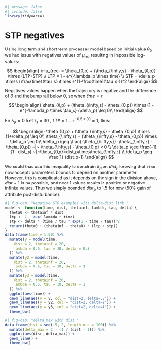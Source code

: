 ```r
#| message: false
#| include: false
library(tidyverse)
```

# STP negatives {.unnumbered}

Using long term and short term processes model based on initial value $\theta_0$ we had issue with negatives values of $\mu_{rec}$ resulting in impossible log-values:

$$
\begin{align}
\mu_{rec} = \theta_{0,p} + (\theta_{\infty,s} - \theta_{0,p}) \times (LTP+STP) \\
LTP = 1 - e^{-\lambda_p \times time} \\
STP = \delta_p \times (\frac{time}{\tau_s} \times e^{1-\frac{time}{\tau_s}})^2
\end{align}
$$

Negatives values happen when the trajectory is negative and the difference of $\theta$ and the bump fall below 0, so when $time=\tau$:

$$
\begin{align}
\theta_{0,p} + (\theta_{\infty,s} - \theta_{0,p}) \times (1 - e^{-\lambda_p \times \tau_s}+\delta_p) \leq 0\\
\end{align}
$$

En $\lambda_p=0.5$ et $\tau_s=30$ , $LTP = 1-e^{-0.5*30} \approx 1$, thus:

$$
\begin{align}
\theta_{0,p} + (\theta_{\infty,s} - \theta_{0,p}) \times (1+\delta_p) \leq 0\\
\theta_{\infty,s} + (\theta_{\infty,s} - \theta_{0,p}) \times \delta_p \leq 0\\
 \delta_p \geq \frac{-\theta_{\infty,s}}  {\theta_{\infty,s} - \theta_{0,p}} ~|~ \theta_{\infty,s} - \theta_{0,p} < 0 \\
\delta_p \geq \frac{-1}  {1 - dist_p} ~|~\theta_{0,p}=dist_p\times\theta_{\infty,s} \\
\delta_p \geq \frac{1}  {dist_p-1}
\end{align}
$$

We could thus use this inequality to constrain $\delta_p$ on $dist_p$ knowing that `stan` now accepts parameters bounds to depend on another parameter. However, this is complicated as it depends on the sign in the division above, $dist=1$ is no possible, and near 1 values results in positive or negative infinite values. Thus we simply bounded $dist_p$ to 1.5 for now (50% gain of attribute post-disturbance).

```r
#| fig-cap: "Negative STR examples with delta-dist link."
model <- function(time, dist, thetainf, lambda, tau, delta) {
  theta0 <- thetainf * dist
  ltp <- 1 - exp(-lambda * time)
  stp <- delta * (time / tau * exp(1 - time / tau))^2
  return(theta0 + (thetainf - theta0) * (ltp + stp))
}
data.frame(time = 1:50) %>%
  mutate(y = model(time,
    dist = 2, thetainf = 20,
    lambda = 0.5, tau = 30, delta = 0.5
  )) %>%
  mutate(y2 = model(time,
    dist = 2, thetainf = 20,
    lambda = 0.5, tau = 30, delta = 2
  )) %>%
  mutate(y3 = model(time,
    dist = 2, thetainf = 20,
    lambda = 0.5, tau = 30, delta = 1
  )) %>%
  ggplot(aes(time)) +
  geom_line(aes(y = y, col = "dist=2, delta=.5")) +
  geom_line(aes(y = y2, col = "dist=2, delta=2")) +
  geom_line(aes(y = y3, col = "dist=2, delta=1")) +
  theme_bw()
```

```r
#| fig-cap: "delta_max with dist."
data.frame(dist = seq(.5, 2, length.out = 100)) %>%
  mutate(delta_max = 2 - (1 / (dist - 1))) %>%
  ggplot(aes(dist, delta_max)) +
  geom_line() +
  theme_bw()
```
